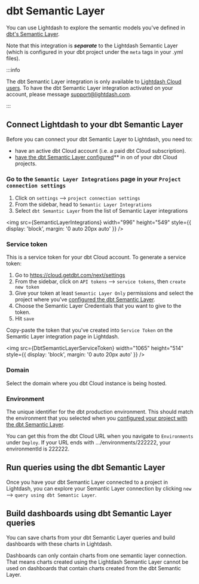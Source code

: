 

# dbt Semantic Layer

You can use Lightdash to explore the semantic models you've defined in [dbt's Semantic Layer](https://www.getdbt.com/product/semantic-layer). 

Note that this integration is **_separate_** to the Lightdash Semantic Layer (which is configured in your dbt project under the `meta` tags in your .yml files).

:::info

The dbt Semantic Layer integration is only available to [Lightdash Cloud users](https://www.lightdash.com/pricing). To have the dbt Semantic Layer integration activated on your account, please message support@lightdash.com. 

:::

## Connect Lightdash to your dbt Semantic Layer

Before you can connect your dbt Semantic Layer to Lightdash, you need to:

- have an active dbt Cloud account (i.e. a paid dbt Cloud subscription). 
- [have the dbt Semantic Layer configured](https://docs.getdbt.com/guides/sl-snowflake-qs?step=14)** in on of your dbt Cloud projects.

### Go to the `Semantic Layer Integrations` page in your `Project connection settings`

1. Click on `settings` --> `project connection settings`
2. From the sidebar, head to `Semantic Layer Integrations`
3. Select `dbt Semantic Layer` from the list of Semantic Layer integrations

<img
  src={SemanticLayerIntegrations}
  width="996"
  height="549"
  style={{ display: 'block', margin: '0 auto 20px auto' }}
/>

### Service token

This is a service token for your dbt Cloud account. To generate a service token:

1. Go to https://cloud.getdbt.com/next/settings
2. From the sidebar, click on `API tokens` --> `service tokens`, then `create new token`
3. Give your token at least `Semantic Layer Only` permissions and select the project where you've [configured the dbt Semantic Layer](https://docs.getdbt.com/docs/use-dbt-semantic-layer/setup-sl#set-up-dbt-semantic-layer).
4. Choose the Semantic Layer Credentials that you want to give to the token. 
5. Hit `save`

Copy-paste the token that you've created into `Service Token` on the Semantic Layer integration page in Lightdash. 

<img
  src={DbtSemanticLayerServiceToken}
  width="1065"
  height="514"
  style={{ display: 'block', margin: '0 auto 20px auto' }}
/>

### Domain

Select the domain where you dbt Cloud instance is being hosted. 

### Environment

The unique identifier for the dbt production environment. This should match the environment that you selected when you [configured your project with the dbt Semantic Layer](https://docs.getdbt.com/docs/use-dbt-semantic-layer/setup-sl#1-select-environment).

You can get this from the dbt Cloud URL when you navigate to `Environments` under `Deploy`. If your URL ends with .../environments/222222, your environmentId is 222222. 

## Run queries using the dbt Semantic Layer

Once you have your dbt Semantic Layer connected to a project in Lightdash, you can explore your Semantic Layer connection by clicking `new` --> `query using dbt Semantic Layer`. 

## Build dashboards using dbt Semantic Layer queries

You can save charts from your dbt Semantic Layer queries and build dashboards with these charts in Lightdash. 

Dashboards can only contain charts from one semantic layer connection. That means charts created using the Lightdash Semantic Layer cannot be used on dashboards that contain charts created from the dbt Semantic Layer. 